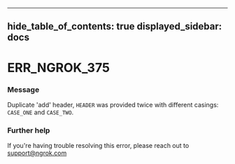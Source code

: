 

---
hide_table_of_contents: true
displayed_sidebar: docs
---


# ERR_NGROK_375

### Message
Duplicate 'add' header, `HEADER` was provided twice with different casings: `CASE_ONE` and `CASE_TWO`.

<ErrorDetails />



### Further help
If you're having trouble resolving this error, please reach out to [support@ngrok.com](mailto:support@ngrok.com?subject=Help%20with%20ERR_NGROK_375)

